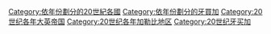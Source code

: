 [[Category:依年份劃分的20世紀各國|Category:依年份劃分的20世紀各國]]
[[Category:依年份劃分的牙買加|Category:依年份劃分的牙買加]]
[[Category:20世纪各年大英帝国|Category:20世纪各年大英帝国]]
[[Category:20世纪各年加勒比地区|Category:20世纪各年加勒比地区]]
[[Category:20世纪牙买加|Category:20世纪牙买加]]